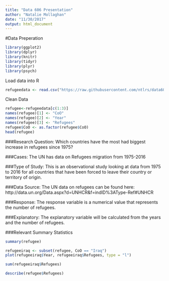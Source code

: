 ```yaml
---
title: "Data 606 Presentation"
author: "Natalie Mollaghan"
date: "11/30/2017"
output: html_document
---
```


#Data Preperation

```r
library(ggplot2)
library(dplyr)
library(knitr)
library(tidyr)
library(plyr)
library(psych)
```

Load data into R

```r
refugeedata <- read.csv("https://raw.githubusercontent.com/ntlrs/data606finalproject/master/UN%20Data.csv", header = TRUE, stringsAsFactors = FALSE)
```

Clean Data
```r
refugee<-refugeedata[c(1:3)]
names(refugee)[1] <- "CoO"
names(refugee)[2] <- "Year"
names(refugee)[3] <- "Refugees"
refugee$CoO <- as.factor(refugee$CoO)
head(refugee)
```

###Research Question:
Which countries have the most had biggest increase in refugees since 1975? 

###Cases:
The UN has data on Refugees migration from 1975-2016

###Type of Study:
This is an observational study looking at data from 1975 to 2016 for all countries that have been forced to leave their country or territory of origin.

###Data Source:
The UN data on refugees can be found here: http://data.un.org/Data.aspx?d=UNHCR&f=indID%3AType-Ref#UNHCR

###Response:
The response variable is a numerical value that represents the number of refugees.

###Explanatory:
The explanatory variable will be calculated from the years and the number of refugees. 

###Relevant Summary Statistics
```r
summary(refugee)
```

```r
refugeeiraq <- subset(refugee, CoO == "Iraq")
plot(refugeeiraq$Year, refugeeiraq$Refugees, type = "l")
```
```r
sum(refugeeiraq$Refugees)
```
```r
describe(refugee$Refugees)
```



